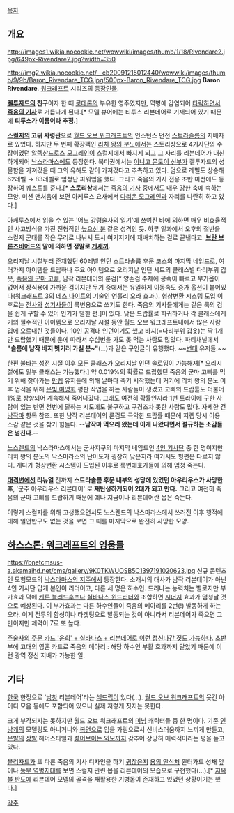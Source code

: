 [[목차]]

== 개요 ==
http://images1.wikia.nocookie.net/wowwiki/images/thumb/1/18/Rivendare2.jpg/649px-Rivendare2.jpg?width=350

http://img2.wikia.nocookie.net/__cb20091215012440/wowwiki/images/thumb/9/9b/Baron_Rivendare_TCG.jpg/500px-Baron_Rivendare_TCG.jpg
'''Baron Rivendare'''. [[워크래프트]] 시리즈의 [[워크래프트/등장인물|등장인물]]. 

'''[[켈투자드]]의 친구'''이자 한 때 [[로데론]]의 부유한 영주였지만, 역병에 감염되어 [[블리자드 타락 신드롬|타락]]하면서 '''[[죽음의 기사]]'''로 거듭나게 된다.[* 모델 뷰어에는 티투스 리븐데어로 기재되어 있기 때문에 '''티투스가 이름이라 추정.''']

'''[[스컬지(워크래프트)|스컬지]]의 고위 사령관'''으로 [[월드 오브 워크래프트]]의 인스턴스 던전 [[스트라솔름]]의 지배자로 있었다. 하지만 두 번째 확장팩인 [[리치 왕의 분노]]에서는 스토리상으로 4기사단의 수장이었던 [[알렉산드로스 모그레인]]이 스컬지에서 빠지게 되고 그 자리를 리븐데어가 대신하게되어 [[낙스라마스]]에도 등장한다. 북미권에서는 [[이니고 몬토이 신부]]가 켈투자드의 성물함을 가져갔을 때 그의 유해도 같이 가져갔다고 추측하고 있다. 덤으로 레벨도 상승해 62레벨 → 83레벨로 엄청난 파워업을 했다. 그리고 죽음의 기사 전용 초반 미션에도 등장하여 퀘스트를 준다.[* '''스토리상'''에서는 [[죽음의 기사]] 중에서도 매우 강한 축에 속하는 모양. 미션 맨처음에 보면 아케루스 요새에서 [[다리온 모그레인]]과 자리를 나란히 하고 있다.]

아케루스에서 읽을 수 있는 '어느 강령술사의 일기'에 쓰여진 바에 의하면 매우 비효율적인 사고방식을 가진 전형적인 [[높으신 분]] 같은 성격인 듯. 하루 일과에서 오후의 절반을 스컬지 군대를 작은 무리로 나눠서 도시 여기저기에 재배치하는 걸로 끝낸다고. '''[[브란 브론즈비어드]]의 말에 의하면 정말로 [[개새끼]].'''

오리지날 시절부터 존재했던 60레벨 인던 스트라솔름 후문 코스의 마지막 네임드로, 여러가지 아이템을 드랍하나 주요 아이템으로 오리지날 인던 세트의 클래스별 다리부위 갑옷, [[남작마|죽음의 군마 고삐]], 남작 리븐데어의 룬검[* 양손검 주제에 공속이 빠르고 부가옵이 없어서 장식용에 가까운 검이지만 무기 중에서는 유일하게 이동속도 증가 옵션이 붙어있다([[워크래프트 3]]의 [[데스 나이트(워크래프트 3)|데스 나이트]]의 기술인 언홀리 오라 효과.). 형상변환 시스템 도입 이후로는 [[전사(월드 오브 워크래프트)|전사]]와 [[성기사(월드 오브 워크래프트)|성기사]]들이 룩변용으로 쓰기도 한다. 죽음의 기사들에게는 같은 룩의 검을 쉽게 구할 수 있어 인기가 덜한 편.]이 있다. 낮은 드랍률로 희귀하거나 각 클래스에게 거의 필수적인 아이템으로 오리지날 시절 동안 월드 오브 워크래프트내에서 많은 사람 입에 오르내린 것들이다. 10인 공격대 인던이기도 했고 바지(=다리부위 갑옷)는 딱 1개만 드랍했기 때문에 운에 따라서 수십번을 가도 못 먹는 사람도 많았다. 파티채널에서 '''"솔름에 남작 바지 벗기러 가실 분~"'''(…)과 같은 구인글이 유행했다. ~~[[변태]] 유저들.~~

한편 [[불타는 성전]] 시절 이후 모든 클래스가 오리지날 인던 솔로잉이 가능해져[* 오리시절에도 일부 클래스는 가능했다.] 약 0.019%의 확률로 드랍했던 죽음의 군마 고삐를 먹기 위해 찾아가는 [[만렙]] 유저들에 의해 날마다 죽기 시작했는데 거기에 리치 왕의 분노 이후 업적을 위해 [[은빛 여명회]] 평판 작업을 하는 사람들이 생겼고 고삐의 드랍률도 더불어 1%로 상향되어 계속해서 죽어나갔다. 그래도 여전히 확률인지라 1번 트라이에 구한 사람이 있는 반면 천번에 달하는 시도에도 불구하고 구경조차 못한 사람도 많다. 자세한 건 [[남작마]] 항목 참조. 또한 남작 리븐데어의 룬검도 극악한 드랍률 때문에 저렙 당시 이용 소감 같은 것을 찾기 힘들다. --'''남작마 먹으러 왔는데 이게 나왔다면서 절규하는 소감들은 넘친다'''.--

[[노스렌드]]의 낙스라마스에서는 군사지구의 마지막 네임드인 [[4인 기사단]] 중 한 명이지만 리치 왕의 분노의 낙스마라스의 난이도가 굉장히 낮은지라 여기서도 형편은 다르지 않다. 게다가 형상변환 시스템이 도입된 이후로 룩변애호가들에 의해 엄청 죽는다.

'''[[대격변]]에선 리뉴얼''' 전까지 '''스트라솔름 후문 내부의 성당에 있었던 아우리우스가 사망한 후''', '군주 아우리우스 리븐데어' 로 '''재탄생하게되어 2대가 되고 만다.''' 그리고 여전히 죽음의 군마 고삐를 드랍하기 때문에 예나 지금이나 리븐데어란 몹은 죽는다.

이렇게 스컬지를 위해 고생했으면서도 노스렌드의 낙스마라스에서 쓰러진 이후 행적에 대해 일언반구도 없는 것을 보면 그 때를 마지막으로 완전히 사망한 모양.

== [[하스스톤: 워크래프트의 영웅들]] ==
https://bnetcmsus-a.akamaihd.net/cms/gallery/9K0TKWUOSB5C1397191020623.jpg
신규 콘텐츠인 모험모드의 [[낙스라마스의 저주]]에서 등장한다. 소개시의 대사가 남작 리븐데어가 아닌 4인 기사단 답게 본인이 리더이고, 다른 세 명은 하수인.
드러나는 능력치는 별로지만 부가효과 덕에 [[케른 블러드후프]]나 [[실바나스 윈드러너]]와 조합하면 [[시너지]] 효과가 엄청날 것으로 예상된다. 이 부가효과는 다른 하수인들이 죽음의 메아리를 2번(!) 발동하게 하는 오라. 이게 전투의 함성이나 타겟팅으로 발동되는 것이 아니라서 리븐데어가 죽으면 그만이지만 체력이 7로 또 높다.

[http://www.youtube.com/watch?v=bF8jhFb8c1o 주술사의 주문 카드 '윤회' + 실바나스 + 리븐데어로 이런 정신나간 짓도 가능하다.] 초반부에 고대의 영혼 카드로 죽음의 메아리 : 해당 하수인 부활 효과까지 달았기 때문에 이런 광역 정신 지배가 가능한 일.

== 기타 ==
[[한국]] 한정으로 '[[남창]] 리븐데어'라는 [[섹드립]]이 있다(…). [[월드 오브 워크래프트]]의 웃긴 아이디 모음 등에도 포함되어 있으나 실제 저렇게 짓지는 못한다.

크게 부각되지는 못하지만 월드 오브 워크래프트의 [[미남]] 캐릭터들 중 한 명이다. 기존 [[인남캐#s-3|인남캐]]의 모델링도 아니거니와 [[복면]]으로 입을 가림으로서 신비스러움까지 느끼게 만들고, [[은발]]의 [[장발]] 헤어스타일과 [[동안|젊어보이는 외모]]까지 갖추어 상당히 매력적이라는 평을 듣고 있다.

[[블리자드 엔터테인먼트|블리자드]]가 또 다른 죽음의 기사 디자인을 하기 [[귀차니즘|귀찮은지]] [[용의 안식처]] 윈터가드 성채 앞이나 [[동부 역병지대]]를 보면 스컬지 관련 몹을 리븐데어의 모습으로 구현했다(…).[* [[지옥불 반도]]에 리븐데어 모델의 골격을 재활용한 기병몹이 존재하고 있었던 상황이기는 했다.]

[[각주]]
